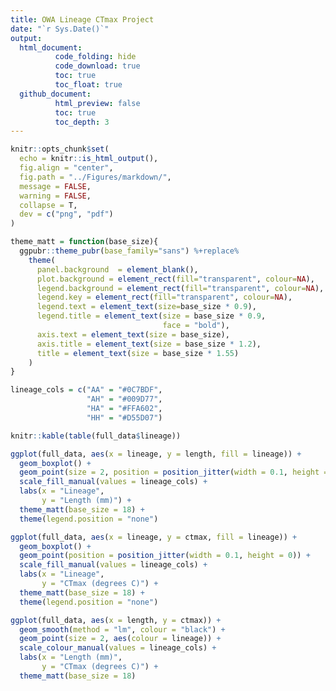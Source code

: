 ```yaml
---
title: OWA Lineage CTmax Project
date: "`r Sys.Date()`"
output: 
  html_document:
          code_folding: hide
          code_download: true
          toc: true
          toc_float: true
  github_document:
          html_preview: false
          toc: true
          toc_depth: 3
---
```


```r
knitr::opts_chunk$set(
  echo = knitr::is_html_output(),
  fig.align = "center",
  fig.path = "../Figures/markdown/",
  message = FALSE,
  warning = FALSE,
  collapse = T,
  dev = c("png", "pdf")
)

theme_matt = function(base_size){
  ggpubr::theme_pubr(base_family="sans") %+replace% 
    theme(
      panel.background  = element_blank(),
      plot.background = element_rect(fill="transparent", colour=NA), 
      legend.background = element_rect(fill="transparent", colour=NA),
      legend.key = element_rect(fill="transparent", colour=NA),
      legend.text = element_text(size=base_size * 0.9),
      legend.title = element_text(size = base_size * 0.9, 
                                  face = "bold"),
      axis.text = element_text(size = base_size),
      axis.title = element_text(size = base_size * 1.2),
      title = element_text(size = base_size * 1.55)
    )
}

lineage_cols = c("AA" = "#0C7BDF",
                 "AH" = "#009D77", 
                 "HA" = "#FFA602", 
                 "HH" = "#D55D07")
```

```r
knitr::kable(table(full_data$lineage))
```

```r
ggplot(full_data, aes(x = lineage, y = length, fill = lineage)) + 
  geom_boxplot() + 
  geom_point(size = 2, position = position_jitter(width = 0.1, height = 0)) + 
  scale_fill_manual(values = lineage_cols) + 
  labs(x = "Lineage", 
       y = "Length (mm)") + 
  theme_matt(base_size = 18) + 
  theme(legend.position = "none")
```

```r
ggplot(full_data, aes(x = lineage, y = ctmax, fill = lineage)) + 
  geom_boxplot() + 
  geom_point(position = position_jitter(width = 0.1, height = 0)) + 
  scale_fill_manual(values = lineage_cols) + 
  labs(x = "Lineage", 
       y = "CTmax (degrees C)") + 
  theme_matt(base_size = 18) + 
  theme(legend.position = "none")
```

```r
ggplot(full_data, aes(x = length, y = ctmax)) + 
  geom_smooth(method = "lm", colour = "black") + 
  geom_point(size = 2, aes(colour = lineage)) + 
  scale_colour_manual(values = lineage_cols) + 
  labs(x = "Length (mm)", 
       y = "CTmax (degrees C)") + 
  theme_matt(base_size = 18)
```



